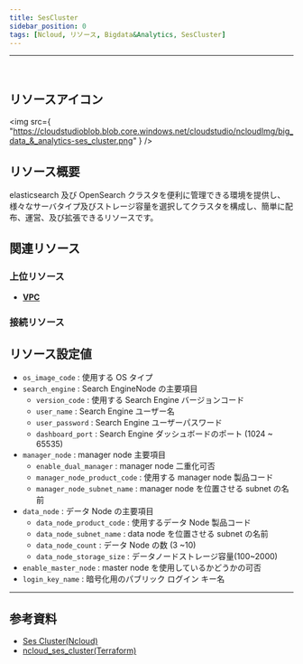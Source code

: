 ```yaml
---
title: SesCluster
sidebar_position: 0
tags: [Ncloud, リソース, Bigdata&Analytics, SesCluster]
---
```


<hr />
<br />

## リソースアイコン

<img
    src={
        "https://cloudstudioblob.blob.core.windows.net/cloudstudio/ncloudImg/big_data_&_analytics-ses_cluster.png"
    }
/>

## リソース概要

elasticsearch 及び OpenSearch クラスタを便利に管理できる環境を提供し、
様々なサーバタイプ及びストレージ容量を選択してクラスタを構成し、簡単に配布、運営、及び拡張できるリソースです。

## 関連リソース

### 上位リソース

-   [**VPC**](https://docs.cstudio.app/ja/docs/resource/ncloud/Networking/Vpc)

### 接続リソース

## リソース設定値

-   `os_image_code` : 使用する OS タイプ
-   `search_engine` : Search EngineNode の主要項目
    -   `version_code` : 使用する Search Engine バージョンコード
    -   `user_name` : Search Engine ユーザー名
    -   `user_password` : Search Engine ユーザーパスワード
    -   `dashboard_port` : Search Engine ダッシュボードのポート (1024 ~ 65535)
-   `manager_node` : manager node 主要項目
    -   `enable_dual_manager` : manager node 二重化可否
    -   `manager_node_product_code` : 使用する manager node 製品コード
    -   `manager_node_subnet_name` : manager node を位置させる subnet の名前
-   `data_node` : データ Node の主要項目
    -   `data_node_product_code` : 使用するデータ Node 製品コード
    -   `data_node_subnet_name` : data node を位置させる subnet の名前
    -   `data_node_count` : データ Node の数 (3 ~10)
    -   `data_node_storage_size` : データノードストレージ容量(100~2000)
-   `enable_master_node` : master node を使用しているかどうかの可否
-   `login_key_name` : 暗号化用のパブリック ログイン キー名

---

## 参考資料

-   [Ses Cluster(Ncloud)](https://www.ncloud.com/product/analytics/searchEngineService)
-   [ncloud_ses_cluster(Terraform)](https://registry.terraform.io/providers/NaverCloudPlatform/ncloud/latest/docs/resources/ses_cluster)
